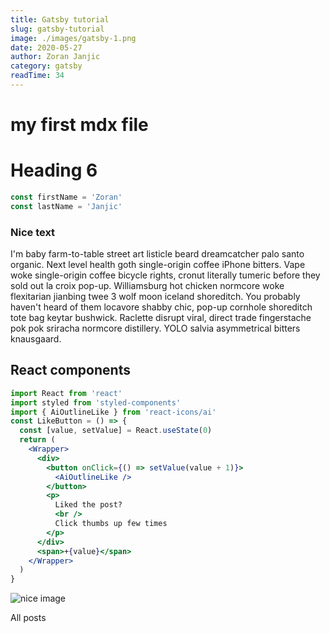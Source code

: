 ```yaml
---
title: Gatsby tutorial
slug: gatsby-tutorial
image: ./images/gatsby-1.png
date: 2020-05-27
author: Zoran Janjic
category: gatsby
readTime: 34
---
```



# my first mdx file

# Heading 6

<div className="code">

```js
const firstName = 'Zoran'
const lastName = 'Janjic'
```

</div>

<div className="nice-text">

<h3>Nice text</h3>

<FiInfo className="nice-text-icon" />

I'm baby farm-to-table street art listicle beard dreamcatcher palo santo organic. Next level health goth single-origin coffee iPhone bitters. Vape woke single-origin coffee bicycle rights, cronut literally tumeric before they sold out la croix pop-up. Williamsburg hot chicken normcore woke flexitarian jianbing twee 3 wolf moon iceland shoreditch. You probably haven't heard of them locavore shabby chic, pop-up cornhole shoreditch tote bag keytar bushwick. Raclette disrupt viral, direct trade fingerstache pok pok sriracha normcore distillery. YOLO salvia asymmetrical bitters knausgaard.

</div>

<h2> React components </h2>

<Counter />

```jsx
import React from 'react'
import styled from 'styled-components'
import { AiOutlineLike } from 'react-icons/ai'
const LikeButton = () => {
  const [value, setValue] = React.useState(0)
  return (
    <Wrapper>
      <div>
        <button onClick={() => setValue(value + 1)}>
          <AiOutlineLike />
        </button>
        <p>
          Liked the post?
          <br />
          Click thumbs up few times
        </p>
      </div>
      <span>+{value}</span>
    </Wrapper>
  )
}
```

<LikeButton />

![nice image](./images/gatsby-1.png)

<Link to="/posts" className="btn center-btn">
  All posts
</Link>

